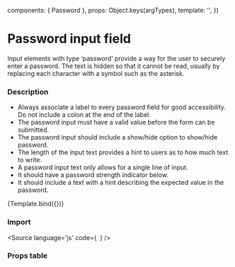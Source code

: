 

  components: { Password },
  props:      Object.keys(argTypes),
  template:   '<Password v-bind="$props" />',
})

<Meta title="Components/Form/Password" />

# Password input field
Input elements with type ‘password’ provide a way for the user to securely enter a password. The text is hidden so that it cannot be read, usually by replacing each character with a symbol such as the asterisk.


### Description

- Always associate a label to every password field for good accessibility. Do not include a colon at the end of the label.
- The password input must have a valid value before the form can be submitted.
- The password input should include a show/hide option to show/hide password.
- The length of the input text provides a hint to users as to how much text to write.
- A password input text only allows for a single line of input.
- It should have a password strength indicator below.
- It should include a text with a hint describing the expected value in the password.




<Canvas>
  <Story
    name="Password"
    args={{
      label: 'Password',
      value: 'password1234',
      required: true
    }}>
    {Template.bind({})}
  </Story>
</Canvas>

### Import

<Source
  language='js'
  code={`
  `}
/>

### Props table

<ArgsTable of={Password} />
